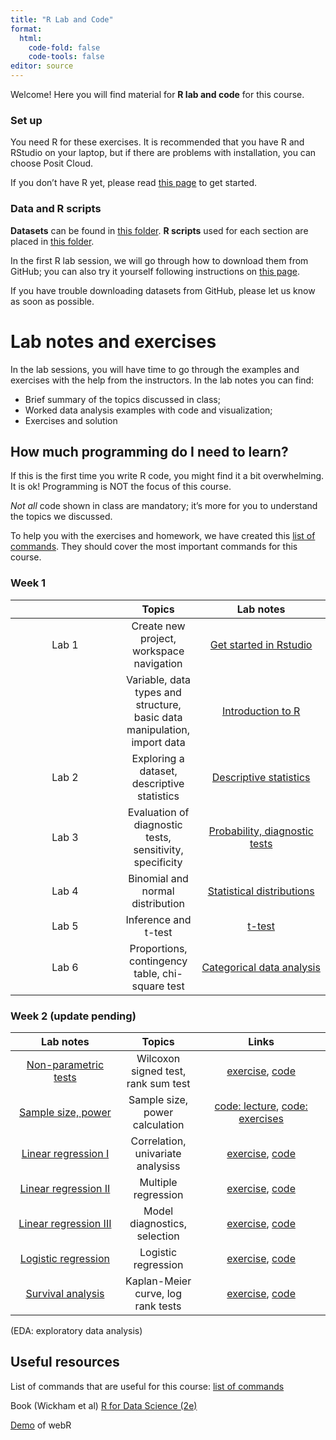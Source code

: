 ```yaml
---
title: "R Lab and Code"
format: 
  html:
    code-fold: false
    code-tools: false
editor: source
---
```


Welcome! Here you will find material for **R lab and code** for this course. 


### Set up 

You need R for these exercises. It is recommended that you have R and RStudio on your laptop, but if there are problems with installation, you can choose Posit Cloud. 

If you don't have R yet, please read [this page](https://ocbe-uio.github.io/teaching_mf9130e/get_started/get_started.html) to get started.

### Data and R scripts

**Datasets** can be found in [this folder](https://github.com/ocbe-uio/teaching_mf9130e/tree/main/lab/data). **R scripts** used for each section are placed in [this folder](https://github.com/ocbe-uio/teaching_mf9130e/tree/main/lab/code). 

In the first R lab session, we will go through how to download them from GitHub; you can also try it yourself following instructions on [this page](https://ocbe-uio.github.io/teaching_mf9130e/get_started/get_started.html).


If you have trouble downloading datasets from GitHub, please let us know as soon as possible.


# Lab notes and exercises

In the lab sessions, you will have time to go through the examples and exercises with the help from the instructors. In the lab notes you can find:

* Brief summary of the topics discussed in class;
* Worked data analysis examples with code and visualization;
* Exercises and solution



::: {.callout-tip}

# How much programming do I need to learn?

If this is the first time you write R code, you might find it a bit overwhelming. It is ok! Programming is NOT the focus of this course.

*Not all* code shown in class are mandatory; it's more for you to understand the topics we discussed. 

To help you with the exercises and homework, we have created this [list of commands](list_of_commands.qmd). They should cover the most important commands for this course.
:::



### Week 1

|    |  Topics             | Lab notes |
|:---------------:|:----------:|:------------------:|
| Lab 1 | Create new project, workspace navigation  | [Get started in Rstudio](lab_intro_rstudio.qmd) |
|  | Variable, data types and structure, basic data manipulation, import data  | [Introduction to R](lab_intro_r.qmd)|
| Lab 2 | Exploring a dataset, descriptive statistics | [Descriptive statistics](lab_eda_part1.qmd) |
| Lab 3 | Evaluation of diagnostic tests, sensitivity, specificity  | [Probability, diagnostic tests](lab_diagtest.qmd) |
| Lab 4 | Binomial and normal distribution  | [Statistical distributions](lab_distribution.qmd) |
| Lab 5| Inference and t-test | [t-test](lab_ttest.qmd) |
| Lab 6| Proportions, contingency table, chi-square test |  [Categorical data analysis](lab_categorical.qmd)|


### Week 2 (update pending)

| Lab notes   |  Topics             | Links |
|:---------------:|:----------:|:------------------:|
| [Non-parametric tests](lab_nonpara.qmd) |Wilcoxon signed test, rank sum test | [exercise](ex_nonpara.qmd), [code](https://github.com/ocbe-uio/teaching_mf9130e/blob/main/lab/code/6_nonpara.R) |
| [Sample size, power](https://ocbe-uio.github.io/teaching_mf9130e/course_material/day5/day5_exercises_sample_size.pdf)| Sample size, power calculation |[code: lecture](https://github.com/ocbe-uio/teaching_mf9130e/blob/main/lab/code/day5_lecture_sample_size.R), [code: exercises](https://github.com/ocbe-uio/teaching_mf9130e/blob/main/lab/code/day5_lab_sample_size.R) |
| [Linear regression I](lab_linearreg-I.qmd)| Correlation, univariate analysiss | [exercise](ex_linearreg-I.qmd), [code](https://github.com/ocbe-uio/teaching_mf9130e/blob/main/lab/code/8_linearreg-I.R)|
| [Linear regression II](lab_linearreg-II.qmd)| Multiple regression | [exercise](ex_linearreg-II.qmd), [code](https://github.com/ocbe-uio/teaching_mf9130e/blob/main/lab/code/8_linearreg-II.R)|
| [Linear regression III](lab_linearreg-III.qmd)| Model diagnostics, selection| [exercise](ex_linearreg-III.qmd), [code](https://github.com/ocbe-uio/teaching_mf9130e/blob/main/lab/code/8_linearreg-III.R)|
| [Logistic regression](lab_logistic_reg.qmd)| Logistic regression |[exercise](ex_logisticreg.qmd), [code](https://github.com/ocbe-uio/teaching_mf9130e/blob/main/lab/code/9_logisticreg.R) |
| [Survival analysis](lab_survival.qmd)|Kaplan-Meier curve, log rank tests | [exercise](ex_survival.qmd), [code](https://github.com/ocbe-uio/teaching_mf9130e/blob/main/lab/code/10_survival.R)| 

(EDA: exploratory data analysis)

## Useful resources 

List of commands that are useful for this course: [list of commands](list_of_commands.qmd)

Book (Wickham et al) [R for Data Science (2e)](https://r4ds.hadley.nz)

[Demo](demo_interactive.qmd) of webR 
